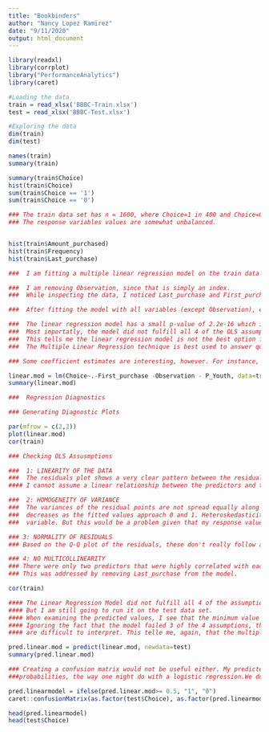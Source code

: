 ```yaml
---
title: "Bookbinders"
author: "Nancy Lopez Ramirez"
date: "9/11/2020"
output: html_document
---
```


```r
library(readxl)
library(corrplot)
library("PerformanceAnalytics")
library(caret)
```

```r
#Loading the data
train = read_xlsx('BBBC-Train.xlsx')
test = read_xlsx('BBBC-Test.xlsx')

#Exploring the data
dim(train)
dim(test)

names(train)
summary(train)

summary(train$Choice)
hist(train$Choice)
sum(train$Choice == '1')
sum(train$Choice == '0')

### The train data set has n = 1600, where Choice=1 in 400 and Choice=0 in 1200. 
### The response variables values are somewhat unbalanced.


hist(train$Amount_purchased)
hist(train$Frequency)
hist(train$Last_purchase)

```

```r
###  I am fitting a multiple linear regression model on the train data set. 

###  I am removing Observation, since that is simply an index. 
###  While inspecting the data, I noticed Last_purchase and First_purchase are correlated. So I am removing First_purchase.

###  After fitting the model with all variables (except Observation), except Last_purchase, P_Youth had a p-value above 0.05, so I removed and re-ran the model. 

###  The linear regression model has a small p-value of 2.2e-16 which is significant, but it has an R-square value of 0.22. In other words, it only explains 22% of the variance.
###  Most importatly, the model did not fulfill all 4 of the OLS assumptions mainly due to the fact that the response variable is really categorical (even if its values are 1 and 0). 
###  This tells me the linear regression model is not the best option for this particular question and with this type of data.
###  The Multiple Linear Regression technique is best used to answer questions with continuous response variables. 

### Some coefficient estimates are interesting, however. For instance, P_Art has estimate of 0.15, which makes sense. The more art books a customer has purchased in the past, the higher the probability that they will purchase The Art History of Florence. 

linear.mod = lm(Choice~.-First_purchase -Observation - P_Youth, data=train)
summary(linear.mod)

```

```r
###  Regression Diagnostics

### Generating Diagnostic Plots

par(mfrow = c(2,2))
plot(linear.mod)
cor(train)

### Checking OLS Assusmptions

###  1: LINEARITY OF THE DATA
###  The residuals plot shows a very clear pattern between the residuals and fitted values. The pattern is very obviously caused by the only two response values of 0 and 1.
#### I cannot assume a linear relationship between the predictors and the outcome variables. 

###  2: HOMOGENEITY OF VARIANCE
###  The variances of the residual points are not spread equally along the range of the fitted values. The variance of the residuals actually
###  decreases as the fitted values approach 0 and 1. Heteroskedasticity can be addressed with a log or square root transformation of the response
###  variable. But this would be a problem given that my response values are only 0 and 1. Log of 1 is 0 and Log of 0 is undefined. 

### 3: NORMALITY OF RESIDUALS
### Based on the Q-Q plot of the residuals, these don't really follow a straight line. Visually, I know the residuals are not normally distributed. 

### 4: NO MULTICOLLINEARITY
### There were only two predictors that were highly correlated with each other: Last_purchase and First_purchase have a correlation coefficient of 0.814.
### This was addressed by removing Last_purchase from the model.

cor(train)


```


```r
#### The Linear Regression Model did not fulfill all 4 of the assumptions. 
#### But I am still going to run it on the test data set. 
#### When examining the predicted values, I see that the minimum value is negative, -0.37, and the max is 0.94. 
#### Ignoring the fact that the model failed 3 of the 4 assumptions, the predicted values are not particularly useful and
#### are difficult to interpret. This telle me, again, that the multiple linear regressionapproach is not the best when answering this type of business problem. 

pred.linear.mod = predict(linear.mod, newdata=test)
summary(pred.linear.mod)

### Creating a confusion matrix would not be useful either. My predicted values do not even include the two only possible response values of 0 or 1. It's also not entirely clear that I could take the predicted values and consider them to be 
###probabilities, the way one might do with a logistic regression.We don't need to create a confusion matrix to know that the accuracy rate of the model is 0%. But if were to interpret the predicted values as "crude probability estimates" (ISLR) and  associate a range of predicted values to 0 or 1, then my accuracy rate would be 90%. 

pred.linearmodel = ifelse(pred.linear.mod>= 0.5, "1", "0")
caret::confusionMatrix(as.factor(test$Choice), as.factor(pred.linearmodel))

head(pred.linearmodel)
head(test$Choice)

``` 
